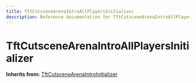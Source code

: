 ```yaml
---
title: TftCutsceneArenaIntroAllPlayersInitializer
description: Reference documentation for TftCutsceneArenaIntroAllPlayersInitializer meta class
---
```



# TftCutsceneArenaIntroAllPlayersInitializer

**Inherits from:** [TftCutsceneArenaIntroInitializer](/classes/tftcutscenearenaintroinitializer)

<ClassDetails file="/db/classes/TftCutsceneArenaIntroAllPlayersInitializer.e2e0ecba1b85.json" />
